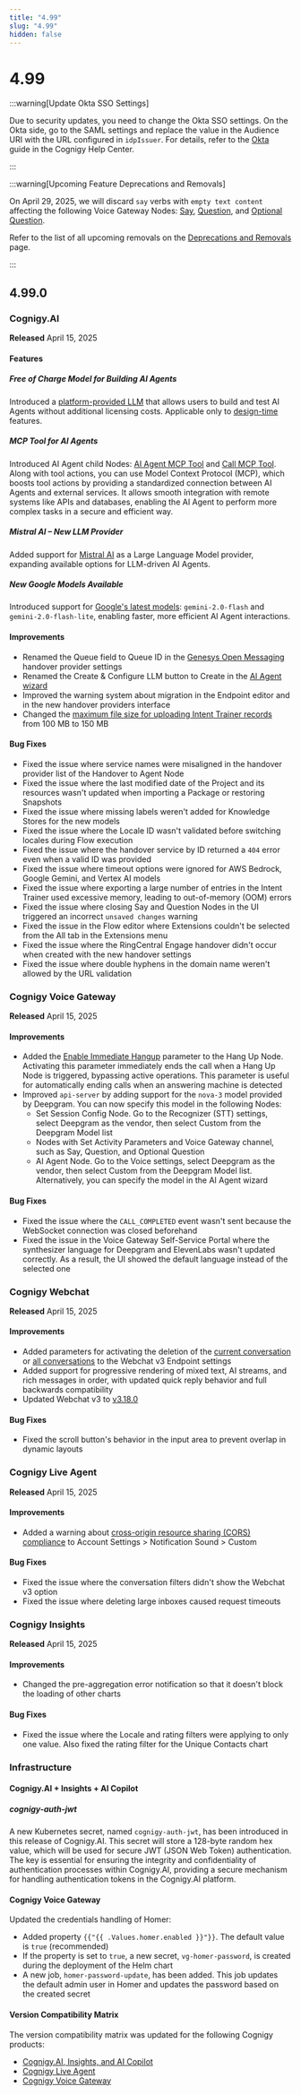 ```yaml
---
title: "4.99"
slug: "4.99"
hidden: false
---
```


# 4.99

:::warning[Update Okta SSO Settings]

  Due to security updates, you need to change the Okta SSO settings. On the Okta side, go to the SAML settings and replace the value in the Audience URI with the URL configured in `idpIssuer`. For details, refer to the [Okta](https://support.cognigy.com/hc/en-us/articles/360016311079-Okta#introduction-0-0) guide in the Cognigy Help Center.

:::


:::warning[Upcoming Feature Deprecations and Removals]

  On April 29, 2025, we will discard `say` verbs with `empty text content` affecting the following Voice Gateway Nodes: [Say](../ai/build/node-reference/basic/say.mdx), [Question](../ai/build/node-reference/basic/question.mdx), and [Optional Question](../ai/build/node-reference/basic/optional-question.mdx).

  Refer to the list of all upcoming removals on the [Deprecations and Removals](deprecations-and-removals.mdx) page.

:::


## 4.99.0

### Cognigy.AI

**Released** April 15, 2025

#### Features

##### Free of Charge Model for Building AI Agents

Introduced a [platform-provided LLM](../ai/empower/generative-ai.mdx#prerequisites) that allows users to build and test AI Agents without additional licensing costs. Applicable only to [design-time](../ai/empower/generative-ai.mdx#design-time-generative-ai-features) features.

##### MCP Tool for AI Agents

Introduced AI Agent child Nodes: [AI Agent MCP Tool](../ai/build/node-reference/ai/ai-agent.mdx#ai-agent-mcp-tool-settings) and [Call MCP Tool](../ai/build/node-reference/ai/ai-agent.mdx#call-mcp-tool-settings). Along with tool actions, you can use Model Context Protocol (MCP), which boosts tool actions by providing a standardized connection between AI Agents and external services. It allows smooth integration with remote systems like APIs and databases, enabling the AI Agent to perform more complex tasks in a secure and efficient way.

##### Mistral AI – New LLM Provider

Added support for [Mistral AI](../ai/empower/llms/providers/mistral.mdx) as a Large Language Model provider, expanding available options for LLM-driven AI Agents.

##### New Google Models Available

Introduced support for [Google's latest models](../ai/empower/llms/model-support-by-feature.mdx): `gemini-2.0-flash` and `gemini-2.0-flash-lite`, enabling faster, more efficient AI Agent interactions.

#### Improvements

- Renamed the Queue field to Queue ID in the [Genesys Open Messaging](../ai/escalate/handover-reference/genesys-cloud-open-messaging.mdx#configuration-on-the-handover-provider-side) handover provider settings
- Renamed the Create & Configure LLM button to Create in the [AI Agent wizard](../ai/empower/agentic-ai/manage-ai-agents.mdx#create-from-scratch)
- Improved the warning system about migration in the Endpoint editor and in the new handover providers interface
- Changed the [maximum file size for uploading Intent Trainer records](../ai/train/intent-trainer.mdx#limitations) from 100 MB to 150 MB

#### Bug Fixes

- Fixed the issue where service names were misaligned in the handover provider list of the Handover to Agent Node
- Fixed the issue where the last modified date of the Project and its resources wasn't updated when importing a Package or restoring Snapshots
- Fixed the issue where missing labels weren't added for Knowledge Stores for the new models
- Fixed the issue where the Locale ID wasn't validated before switching locales during Flow execution
- Fixed the issue where the handover service by ID returned a `404` error even when a valid ID was provided
- Fixed the issue where timeout options were ignored for AWS Bedrock, Google Gemini, and Vertex AI models
- Fixed the issue where exporting a large number of entries in the Intent Trainer used excessive memory, leading to out-of-memory (OOM) errors
- Fixed the issue where closing Say and Question Nodes in the UI triggered an incorrect `unsaved changes` warning
- Fixed the issue in the Flow editor where Extensions couldn't be selected from the All tab in the Extensions menu
- Fixed the issue where the RingCentral Engage handover didn't occur when created with the new handover settings
- Fixed the issue where double hyphens in the domain name weren't allowed by the URL validation

### Cognigy Voice Gateway

**Released** April 15, 2025

#### Improvements

- Added the [Enable Immediate Hangup](../ai/build/node-reference/voice/voice-gateway/hangup.mdx) parameter to the Hang Up Node. Activating this parameter immediately ends the call when a Hang Up Node is triggered, bypassing active operations. This parameter is useful for automatically ending calls when an answering machine is detected
- Improved `api-server` by adding support for the `nova-3` model provided by Deepgram. You can now specify this model in the following Nodes:
    - Set Session Config Node. Go to the Recognizer (STT) settings, select Deepgram as the vendor, then select Custom from the Deepgram Model list
    - Nodes with Set Activity Parameters and Voice Gateway channel, such as Say, Question, and Optional Question
    - AI Agent Node. Go to the Voice settings, select Deepgram as the vendor, then select Custom from the Deepgram Model list. Alternatively, you can specify the model in the AI Agent wizard

#### Bug Fixes

- Fixed the issue where the `CALL_COMPLETED` event wasn't sent because the WebSocket connection was closed beforehand
- Fixed the issue in the Voice Gateway Self-Service Portal where the synthesizer language for Deepgram and ElevenLabs wasn't updated correctly. As a result, the UI showed the default language instead of the selected one

### Cognigy Webchat

**Released** April 15, 2025

#### Improvements

- Added parameters for activating the deletion of the [current conversation](../webchat/v3/configuration.mdx#enable-delete-conversation) or [all conversations](../webchat/v3/configuration.mdx#previous-conversations) to the Webchat v3 Endpoint settings
- Added support for progressive rendering of mixed text, AI streams, and rich messages in order, with updated quick reply behavior and full backwards compatibility
- Updated Webchat v3 to [v3.18.0](https://github.com/Cognigy/Webchat/releases/tag/v3.18.0)

#### Bug Fixes

- Fixed the scroll button's behavior in the input area to prevent overlap in dynamic layouts

### Cognigy Live Agent

**Released** April 15, 2025

#### Improvements

- Added a warning about [cross-origin resource sharing (CORS) compliance](../live-agent/settings/account-settings.mdx#notification-sound) to Account Settings > Notification Sound > Custom

#### Bug Fixes

- Fixed the issue where the conversation filters didn't show the Webchat v3 option
- Fixed the issue where deleting large inboxes caused request timeouts

### Cognigy Insights

**Released** April 15, 2025

#### Improvements

- Changed the pre-aggregation error notification so that it doesn't block the loading of other charts

#### Bug Fixes

- Fixed the issue where the Locale and rating filters were applying to only one value. Also fixed the rating filter for the Unique Contacts chart

### Infrastructure

#### Cognigy.AI + Insights + AI Copilot

##### cognigy-auth-jwt

A new Kubernetes secret, named `cognigy-auth-jwt`, has been introduced in this release of Cognigy.AI.
This secret will store a 128-byte random hex value, which will be used for secure JWT (JSON Web Token) authentication.
The key is essential for ensuring the integrity and confidentiality of authentication processes within Cognigy.AI, providing a secure mechanism for handling authentication tokens in the Cognigy.AI platform.

#### Cognigy Voice Gateway

Updated the credentials handling of Homer:

- Added property `{{"{{ .Values.homer.enabled }}"}}`. The default value is `true` (recommended)
- If the property is set to `true`, a new secret, `vg-homer-password`, is created during the deployment of the Helm chart
- A new job, `homer-password-update`, has been added. This job updates the default admin user in Homer and updates the password based on the created secret

#### Version Compatibility Matrix

The version compatibility matrix was updated for the following Cognigy products:

- [Cognigy.AI, Insights, and AI Copilot](../ai/installation/version-compatibility-matrix.mdx)
- [Cognigy Live Agent](../live-agent/installation/deployment/version-compatibility-matrix.mdx)
- [Cognigy Voice Gateway](../voice-gateway/installation/version-compatibility-matrix.mdx)